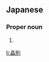 ==Japanese==
{{ja-kanjitab|あき|のり}}

===Proper noun===
{{ja-pos|あきのり|proper}}

# {{given name|male|lang=ja|sort=あきのり}}

[[li:晶則]]